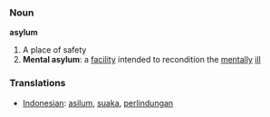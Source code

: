 === Noun ===

'''asylum'''

# A place of safety
# '''Mental asylum''': a [[facility]] intended to recondition the [[mentally]] [[ill]]

=== Translations ===
*[[Indonesian]]: [[asilum]], [[suaka]], [[lindung|perlindungan]]